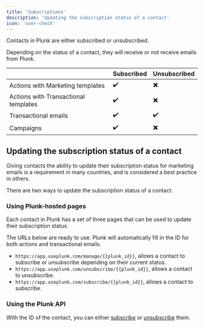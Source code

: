 ```yaml
---
title: 'Subscriptions'
description: 'Updating the subscription status of a contact'
icon: 'user-check'
---
```


Contacts in Plunk are either subscribed or unsubscribed.

Depending on the status of a contact, they will receive or not receive emails from Plunk.

|                                      | Subscribed | Unsubscribed |
|--------------------------------------|------------|--------------|
| Actions with Marketing templates     | ✔️          | ✖️            |
| Actions with Transactional templates | ✔️          | ✖️            |
| Transactional emails                 | ✔️          | ✔️            |
| Campaigns                            | ✔️          | ✖️            |

## Updating the subscription status of a contact
Giving contacts the ability to update their subscription status for marketing emails is a requirement in many countries, and is considered a best practice in others.

There are two ways to update the subscription status of a contact.

### Using Plunk-hosted pages
Each contact in Plunk has a set of three pages that can be used to update their subscription status.

<Tip>
    The URLs below are ready to use. Plunk will automatically fill in the ID for both actions and transactional emails.
</Tip>

- `https://app.useplunk.com/manage/{{plunk_id}}`, allows a contact to subscribe or unsubscribe depending on their current status.
- `https://app.useplunk.com/unsubscribe/{{plunk_id}}`, allows a contact to unsubscribe.
- `https://app.useplunk.com/subscribe/{{plunk_id}}`, allows a contact to subscribe.

### Using the Plunk API
With the ID of the contact, you can either [subscribe](/api-reference/contacts/subscribe) or [unsubscribe](/api-reference/contacts/unsubscribe) them.

